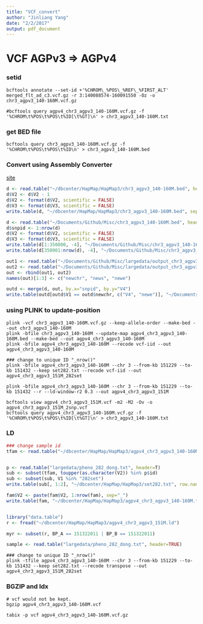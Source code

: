 ```yaml
---
title: "VCF_convert"
author: "Jinliang Yang"
date: "2/2/2017"
output: pdf_document
---
```


# VCF AGPv3 => AGPv4
### setid
```
bcftools annotate --set-id +'%CHROM\_%POS\_%REF\_%FIRST_ALT' merged_flt_ad_c3.vcf.gz -r 3:140088574-160091550 -Oz -o chr3_agpv3_140-160M.vcf.gz

#bcftools query agpv4_chr3_agpv3_140-160M.vcf.gz -f '%CHROM\t%POS\t%POS\t%ID[\t%GT]\n' > chr3_agpv3_140-160M.txt

```
### get BED file
```
bcftools query chr3_agpv3_140-160M.vcf.gz -f '%CHROM\t%POS\t%POS\t%ID\n' > chr3_agpv3_140-160M.bed
```

### Convert using Assembly Converter
[site](http://plants.ensembl.org/Zea_mays/Tools/AssemblyConverter?db=core)

```r
d <- read.table("~/dbcenter/HapMap/HapMap3/chr3_agpv3_140-160M.bed", header=FALSE)
d$V2 <- d$V2 - 1
d$V2 <- format(d$V2, scientific = FALSE)
d$V3 <- format(d$V3, scientific = FALSE)
write.table(d, "~/dbcenter/HapMap/HapMap3/chr3_agpv3_140-160M.bed", sep="\t", row.names=FALSE, quote=FALSE)
```

```r
d <- read.table("~/Documents/Github/Misc/chr3_agpv3_140-160M.bed", header=T)
d$snpid <- 1:nrow(d)
d$V2 <- format(d$V2, scientific = FALSE)
d$V3 <- format(d$V3, scientific = FALSE)
write.table(d[1:350000, -4], "~/Documents/Github/Misc/chr3_agpv3_140-160M_1.bed", sep="\t", row.names=FALSE, col.names=FALSE, quote=FALSE)
write.table(d[350001:nrow(d), -4], "~/Documents/Github/Misc/chr3_agpv3_140-160M_2.bed", sep="\t", row.names=FALSE, col.names=FALSE, quote=FALSE)

out1 <- read.table("~/Documents/Github/Misc/largedata/output_chr3_agpv3_140-160M_1.bed")
out2 <- read.table("~/Documents/Github/Misc/largedata/output_chr3_agpv3_140-160M_2.bed")
out <- rbind(out1, out2)
names(out)[1:3] <- c("newchr", "news", "newe")

outd <- merge(d, out, by.x="snpid", by.y="V4")
write.table(outd[outd$V1 == outd$newchr, c("V4", "newe")], "~/Documents/Github/Misc/largedata/agpv4_chr3_agpv3_140-160M.bed", sep="\t", row.names=FALSE, quote=FALSE, col.names=FALSE )
```


### using PLINK to update-position
```
plink -vcf chr3_agpv3_140-160M.vcf.gz --keep-allele-order --make-bed --out chr3_agpv3_140-160M
plink -bfile chr3_agpv3_140-160M --update-map agpv4_chr3_agpv3_140-160M.bed --make-bed --out agpv4_chr3_agpv3_140-160M
plink -bfile agpv4_chr3_agpv3_140-160M --recode vcf-iid --out agpv4_chr3_agpv3_140-160M

### change to unique ID "_nrow()"
plink -bfile agpv4_chr3_agpv3_140-160M --chr 3 --from-kb 151229 --to-kb 151432 --keep set282.txt --recode vcf-iid --out agpv4_chr3_agpv3_151M_282set

plink -bfile agpv4_chr3_agpv3_140-160M --chr 3 --from-kb 151229 --to-kb 151432 --r --ld-window-r2 0.3 --out agpv4_chr3_agpv3_151M

bcftools view agpv4_chr3_agpv3_151M.vcf -m2 -M2 -Ov -o agpv4_chr3_agpv3_151M_2snp.vcf
bcftools query agpv4_chr3_agpv3_140-160M.vcf.gz -f '%CHROM\t%POS\t%POS\t%ID[\t%GT]\n' > chr3_agpv3_140-160M.txt
```


### LD 
```r
### change sample id
tfam <- read.table("~/dbcenter/HapMap/HapMap3/agpv4_chr3_agpv3_140-160M.tfam")


p <- read.table("largedata/pheno_282_dong.txt", header=T)
sub <- subset(tfam, toupper(as.character(V2)) %in% p$id)
sub <- subset(sub, V1 %in% "282set")
write.table(sub[, 1:2], "~/dbcenter/HapMap/HapMap3/set282.txt", row.names=FALSE, quote=FALSE, col.names=FALSE)

fam$V2 <- paste(fam$V2, 1:nrow(fam), sep="_")
write.table(fam, "~/dbcenter/HapMap/HapMap3/agpv4_chr3_agpv3_140-160M.fam", sep="\t", row.names=FALSE, col.names=FALSE, quote=FALSE)


library("data.table")
r <- fread("~/dbcenter/HapMap/HapMap3/agpv4_chr3_agpv3_151M.ld")

myr <- subset(r, BP_A == 151322011 | BP_B == 151322011)

sample <- read.table("largedata/pheno_282_dong.txt", header=TRUE)


```



```
### change to unique ID "_nrow()"
plink -tfile agpv4_chr3_agpv3_140-160M --chr 3 --from-kb 151229 --to-kb 151432 --keep set282.txt --recode transpose --out agpv4_chr3_agpv3_151M_282set
```

### BGZIP and Idx
```
# vcf would not be kept.
bgzip agpv4_chr3_agpv3_140-160M.vcf

tabix -p vcf agpv4_chr3_agpv3_140-160M.vcf.gz
```







